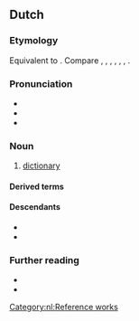 ==Dutch==
{{wikipedia|lang=nl}}

===Etymology===
Equivalent to {{af|nl|woord|t1=word|-en-|boek|t3=book}}. Compare {{cog|fy|wurdboek|t=dictionary}}, {{cog|nds-de|Woordenbook}}, {{m|nds-de|Wöörbook|t=dictionary}}, {{cog|de|Wörterbuch|t=dictionary}}, {{cog|sv|ordbok|t=dictionary}}, {{cog|da|ordbog|t=dictionary}}, {{cog|en|wordbook}}.

===Pronunciation===
* {{IPA|/ˈʋoːrdə(n)ˌbuk/|[ˈʋʊːrdə(n)ˌbuk]|lang=nl}}
* {{audio|Nl-woordenboek.ogg|audio|lang=nl}}
* {{hyphenation|woor|den|boek|lang=nl}}

===Noun===
{{nl-noun|n|-en|woordenboekje}}

# [[dictionary]]

====Derived terms====
{{der2
|{{l|nl|uitspraakwoordenboek}}
|{{l|nl|vertaalwoordenboek}}
|lang=nl}}

====Descendants====
* {{desc|af|woordeboek}}
* {{desc|srn|wortubuku|bor=1}}

===Further reading===
* {{R:WNT|M087164}}
* {{R:Van Dale online}}

[[Category:nl:Reference works]]
